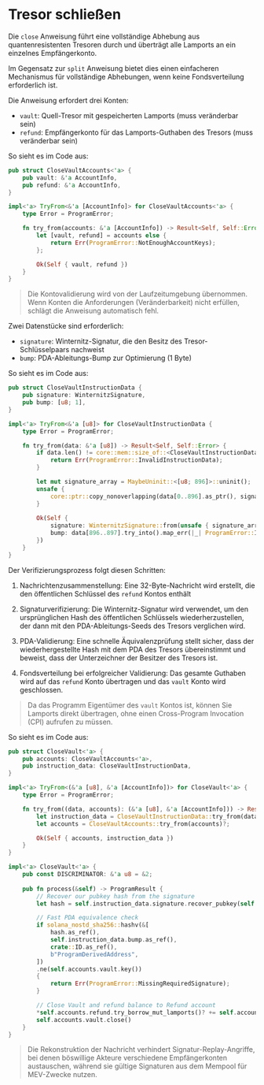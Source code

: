 # Tresor schließen

Die `close` Anweisung führt eine vollständige Abhebung aus quantenresistenten Tresoren durch und überträgt alle Lamports an ein einzelnes Empfängerkonto.

Im Gegensatz zur `split` Anweisung bietet dies einen einfacheren Mechanismus für vollständige Abhebungen, wenn keine Fondsverteilung erforderlich ist.

<ArticleSection name="Erforderliche Konten" id="required-accounts" level="h2" />

Die Anweisung erfordert drei Konten:

- `vault`: Quell-Tresor mit gespeicherten Lamports (muss veränderbar sein)
- `refund`: Empfängerkonto für das Lamports-Guthaben des Tresors (muss veränderbar sein)

So sieht es im Code aus:

```rust
pub struct CloseVaultAccounts<'a> {
    pub vault: &'a AccountInfo,
    pub refund: &'a AccountInfo,
}

impl<'a> TryFrom<&'a [AccountInfo]> for CloseVaultAccounts<'a> {
    type Error = ProgramError;

    fn try_from(accounts: &'a [AccountInfo]) -> Result<Self, Self::Error> {
        let [vault, refund] = accounts else {
            return Err(ProgramError::NotEnoughAccountKeys);
        };

        Ok(Self { vault, refund })
    }
}

```

> Die Kontovalidierung wird von der Laufzeitumgebung übernommen. Wenn Konten die Anforderungen (Veränderbarkeit) nicht erfüllen, schlägt die Anweisung automatisch fehl.

<ArticleSection name="Anweisungsdaten" id="instruction-data" level="h2" />

Zwei Datenstücke sind erforderlich:
- `signature`: Winternitz-Signatur, die den Besitz des Tresor-Schlüsselpaars nachweist
- `bump`: PDA-Ableitungs-Bump zur Optimierung (1 Byte)

So sieht es im Code aus:

```rust
pub struct CloseVaultInstructionData {
    pub signature: WinternitzSignature,
    pub bump: [u8; 1],
}

impl<'a> TryFrom<&'a [u8]> for CloseVaultInstructionData {
    type Error = ProgramError;

    fn try_from(data: &'a [u8]) -> Result<Self, Self::Error> {
        if data.len() != core::mem::size_of::<CloseVaultInstructionData>() {
            return Err(ProgramError::InvalidInstructionData);
        }

        let mut signature_array = MaybeUninit::<[u8; 896]>::uninit();
        unsafe {
            core::ptr::copy_nonoverlapping(data[0..896].as_ptr(), signature_array.as_mut_ptr() as *mut u8, 896);
        }
        
        Ok(Self { 
            signature: WinternitzSignature::from(unsafe { signature_array.assume_init() }),
            bump: data[896..897].try_into().map_err(|_| ProgramError::InvalidInstructionData)?,
        })
    }
}
```

<ArticleSection name="Anweisungslogik" id="instruction-logic" level="h2" />

Der Verifizierungsprozess folgt diesen Schritten:

1. Nachrichtenzusammenstellung: Eine 32-Byte-Nachricht wird erstellt, die den öffentlichen Schlüssel des `refund` Kontos enthält

2. Signaturverifizierung: Die Winternitz-Signatur wird verwendet, um den ursprünglichen Hash des öffentlichen Schlüssels wiederherzustellen, der dann mit den PDA-Ableitungs-Seeds des Tresors verglichen wird.

3. PDA-Validierung: Eine schnelle Äquivalenzprüfung stellt sicher, dass der wiederhergestellte Hash mit dem PDA des Tresors übereinstimmt und beweist, dass der Unterzeichner der Besitzer des Tresors ist.

4. Fondsverteilung bei erfolgreicher Validierung: Das gesamte Guthaben wird auf das `refund` Konto übertragen und das `vault` Konto wird geschlossen.

> Da das Programm Eigentümer des `vault` Kontos ist, können Sie Lamports direkt übertragen, ohne einen Cross-Program Invocation (CPI) aufrufen zu müssen.

So sieht es im Code aus:

```rust
pub struct CloseVault<'a> {
    pub accounts: CloseVaultAccounts<'a>,
    pub instruction_data: CloseVaultInstructionData,
}

impl<'a> TryFrom<(&'a [u8], &'a [AccountInfo])> for CloseVault<'a> {
    type Error = ProgramError;

    fn try_from((data, accounts): (&'a [u8], &'a [AccountInfo])) -> Result<Self, Self::Error> {
        let instruction_data = CloseVaultInstructionData::try_from(data)?;
        let accounts = CloseVaultAccounts::try_from(accounts)?;

        Ok(Self { accounts, instruction_data })
    }
}

impl<'a> CloseVault<'a> {
    pub const DISCRIMINATOR: &'a u8 = &2;
 
    pub fn process(&self) -> ProgramResult {
        // Recover our pubkey hash from the signature
        let hash = self.instruction_data.signature.recover_pubkey(self.accounts.refund.key()).merklize();

        // Fast PDA equivalence check
        if solana_nostd_sha256::hashv(&[
            hash.as_ref(),
            self.instruction_data.bump.as_ref(),
            crate::ID.as_ref(),
            b"ProgramDerivedAddress",
        ])
        .ne(self.accounts.vault.key())
        {
            return Err(ProgramError::MissingRequiredSignature);
        }

        // Close Vault and refund balance to Refund account
        *self.accounts.refund.try_borrow_mut_lamports()? += self.accounts.vault.lamports();
        self.accounts.vault.close()
    }
}
```

> Die Rekonstruktion der Nachricht verhindert Signatur-Replay-Angriffe, bei denen böswillige Akteure verschiedene Empfängerkonten austauschen, während sie gültige Signaturen aus dem Mempool für MEV-Zwecke nutzen.
